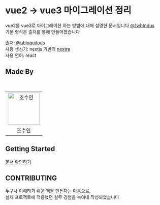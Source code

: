 # vue2 -> vue3 마이그레이션 정리

vue2를 vue3로 마이그레이션 하는 방법에 대해 설명한 문서입니다 [@1whtndus](https://github.com/chosooyeon)  
기본 형식은 출처를 통해 만들어졌습니다  

출처: [@ubinquitous](https://github.com/ubinquitous)  
사용 생성기: nextjs 기반의 [nextra](https://nextra.site/)  
사용 언어: react  

## Made By

<br/>
<table>
  <tbody>
    <tr>
      <td align="center">
        <a href="https://github.com/chosooyeon">
          <img
            alt="조수연"
            src=""
            width="100"
          />
        </a>
      </td>
    </tr>
    <tr>
      <td align="center">조수연</td>
    </tr>
  </tbody>
</table>

## Getting Started

[문서 확인하기](/docs/community-resources/community-projects)

## CONTRIBUTING

누구나 이해하기 쉬운 책을 만든다는 마음으로,  
실제 프로젝트에 적용했던 실무 경험을 녹여내 작성되었습니다


